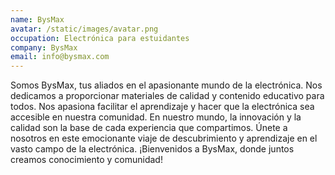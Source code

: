 ```yaml
---
name: BysMax
avatar: /static/images/avatar.png
occupation: Electrónica para estuidantes
company: BysMax
email: info@bysmax.com
---
```


Somos BysMax, tus aliados en el apasionante mundo de la electrónica. Nos dedicamos a proporcionar materiales de calidad y contenido educativo para todos. Nos apasiona facilitar el aprendizaje y hacer que la electrónica sea accesible en nuestra comunidad. En nuestro mundo, la innovación y la calidad son la base de cada experiencia que compartimos. Únete a nosotros en este emocionante viaje de descubrimiento y aprendizaje en el vasto campo de la electrónica. ¡Bienvenidos a BysMax, donde juntos creamos conocimiento y comunidad!





